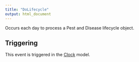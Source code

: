 ```yaml
---
title: "DoLifecycle"
output: html_document
---
```



Occurs each day to process a Pest and Disease lifecycle object.

## Triggering

This event is triggered in the [Clock](/docs/Models/Clock.qmd) model.
